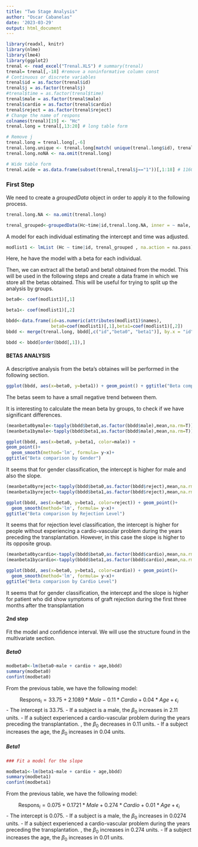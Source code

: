 ```yaml
---
title: "Two Stage Analysis"
author: "Oscar Cabanelas"
date: '2023-03-29'
output: html_document
---
```


```r
library(readxl, knitr)
library(nlme)
library(lme4)
library(ggplot2)
trenal <- read_excel("Trenal.XLS") # summary(trenal)
trenal= trenal[,-18] #remove a noninformative column const
# Continuous or discrete variables
trenal$id = as.factor(trenal$id)
trenal$j = as.factor(trenal$j)
#trenal$time = as.factor(trenal$time)
trenal$male = as.factor(trenal$male)
trenal$cardio = as.factor(trenal$cardio)
trenal$reject = as.factor(trenal$reject)
# Change the name of respons
colnames(trenal)[19] <- "Hc"
trenal.long = trenal[,13:20] # long table form

# Remove j
trenal.long = trenal.long[,-6]
trenal.long.unique <- trenal.long[match( unique(trenal.long$id), trenal.long$id),]
trenal.long.noNA <- na.omit(trenal.long)

# Wide table form
trenal.wide = as.data.frame(subset(trenal,trenal$j=="1"))[,1:18] # 1160 x 18
```


### First Step


We need to create a *groupedData* object in order to apply it to the following process. 

```r

trenal.long.NA <- na.omit(trenal.long)

trenal_grouped<-groupedData(Hc~time|id,trenal.long.NA, inner = ~ male, labels=list(y="level of Haematocrit"),units=list(y="level of Haematocrit "))

```


A model for each individual estimating the intercept and time was adjusted.

```r

modlist1 <- lmList (Hc ~ time|id, trenal_grouped , na.action = na.pass)


```


Here, he have the model with a beta for each individual. 

Then, we can extract all the beta0 and beta1 obtained from the model. This will be used in the following steps and create a data frame in which we store all the betas obtained. This will be useful for trying to split up the analysis by groups. 

```r

beta0<- coef(modlist1)[,1]

beta1<- coef(modlist1)[,2]

bbdd<-data.frame(id=as.numeric(attributes(modlist1)$names),
                 beta0=coef(modlist1)[,1],beta1=coef(modlist1)[,2])
bbdd <- merge(trenal.long, bbdd[,c("id","beta0", "beta1")], by.x = "id", all.x = T)

bbdd <- bbdd[order(bbdd[,1]),]


```



#### BETAS ANALYSIS

A descriptive analysis from the beta's obtaines will be performed in the following section.

```r

ggplot(bbdd, aes(x=beta0, y=beta1)) + geom_point() + ggtitle("Beta comparison")

```

The betas seem to have a small negative trend between them. 

It is interesting to calculate the mean beta by groups, to check if we have significant differences. 

```r

(meanbeta0bymale<-tapply(bbdd$beta0,as.factor(bbdd$male),mean,na.rm=T))
(meanbeta1bymale<-tapply(bbdd$beta1,as.factor(bbdd$male),mean,na.rm=T))

```

```r
ggplot(bbdd, aes(x=beta0, y=beta1, color=male)) +
geom_point()+
  geom_smooth(method='lm', formula= y~x)+
ggtitle("Beta comparison by Gender")

```

It seems that for gender classification, the intercept is higher for male and also the slope.

```r
(meanbeta0byreject<-tapply(bbdd$beta0,as.factor(bbdd$reject),mean,na.rm=T))
(meanbeta1byreject<-tapply(bbdd$beta1,as.factor(bbdd$reject),mean,na.rm=T))
```

```r
ggplot(bbdd, aes(x=beta0, y=beta1, color=reject)) + geom_point()+
  geom_smooth(method='lm', formula= y~x)+
ggtitle("Beta comparison by Rejection Level")

``` 

It seems that for rejection level classification, the intercept is higher for people without experiencing a cardio-vascular problem during the years preceding the transplantation. However, in this case the slope is higher to its opposite group. 


```r

(meanbeta0bycardio<-tapply(bbdd$beta0,as.factor(bbdd$cardio),mean,na.rm=T))
(meanbeta1bycardio<-tapply(bbdd$beta1,as.factor(bbdd$cardio),mean,na.rm=T))

```

```r
ggplot(bbdd, aes(x=beta0, y=beta1, color=cardio)) + geom_point()+
  geom_smooth(method='lm', formula= y~x)+
ggtitle("Beta comparison by Cardio Level")

```

It seems that for gender classification, the intercept and the slope is higher for patient who did show symptoms of graft rejection during the first three months after the transplantation 

#### 2nd step


Fit the model and confidence interval. We will use the structure found in the multivariate section. 

##### Beta0

```r

modbeta0<-lm(beta0~male + cardio + age,bbdd)
summary(modbeta0)
confint(modbeta0)

```

From the previous table, we have the following model:

$$\textsf{Respons}_i = 33.75 + 2.1089 * Male- 0.11 * Cardio + 0.04 * Age + \epsilon_i$$
- The intercept is 33.75.
- If a subject is a male, the $\beta_{0}$ increases in 2.11 units.
- If a subject experienced a cardio-vascular problem during the years preceding the transplantation. , the $\beta_{0}$ decreases in 0.11 units.
- If a subject increases the age, the $\beta_{0}$ increases in 0.04 units.

##### Beta1

```r

### Fit a model for the slope

modbeta1<-lm(beta1~male + cardio + age,bbdd)
summary(modbeta1)
confint(modbeta1)

```

From the previous table, we have the following model:

$$\textsf{Respons}_i = 0.075 + 0.1721 * Male + 0.274 * Cardio + 0.01 * Age + \epsilon_i$$
- The intercept is 0.075.
- If a subject is a male, the $\beta_{0}$ increases in 0.0274 units.
- If a subject experienced a cardio-vascular problem during the years preceding the transplantation. , the $\beta_{0}$ increases in 0.274 units.
- If a subject increases the age, the $\beta_{0}$ increases in 0.01 units.